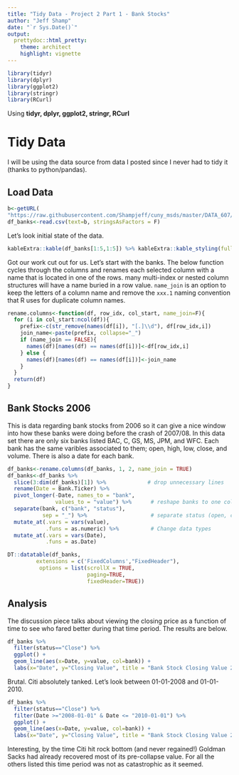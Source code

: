 ```yaml
---
title: "Tidy Data - Project 2 Part 1 - Bank Stocks"
author: "Jeff Shamp"
date: "`r Sys.Date()`"
output:
  prettydoc::html_pretty:
    theme: architect
    highlight: vignette
---
```


```r
library(tidyr)
library(dplyr)
library(ggplot2)
library(stringr)
library(RCurl)
```

Using **tidyr, dplyr, ggplot2, stringr, RCurl**

# Tidy Data

I will be using the data source from data I posted since I never had to tidy it (thanks to python/pandas).

## Load Data
```r
b<-getURL(
"https://raw.githubusercontent.com/Shampjeff/cuny_msds/master/DATA_607/data/banks.csv")
df_banks<-read.csv(text=b, stringsAsFactors = F)
```

Let's look initial state of the data. 

```r
kableExtra::kable(df_banks[1:5,1:5]) %>% kableExtra::kable_styling(full_width = F)
```

Got our work cut out for us. Let's start with the banks. The below function cycles through the columns and renames each selected column with a name that is located in one of the rows. many multi-index or nested column structures will have a name buried in a row value. `name_join` is an option to keep the letters of a column name and remove the `xxx.1` naming convention that R uses for duplicate column names. 

```r
rename.columns<-function(df, row_idx, col_start, name_join=F){
  for (i in col_start:ncol(df)){                                
    prefix<-c(str_remove(names(df[i]), "[.]\\d"), df[row_idx,i])
    join_name<-paste(prefix, collapse="_")  
    if (name_join == FALSE){
      names(df)[names(df) == names(df[i])]<-df[row_idx,i]
    } else {
      names(df)[names(df) == names(df[i])]<-join_name
    }
  }
  return(df)
}
```


## Bank Stocks 2006

This is data regarding bank stocks from 2006 so it can give a nice window into how these banks were doing before the crash of 2007/08. In this data set there are only six banks listed BAC, C, GS, MS, JPM, and WFC. Each bank has the same varibles associated to them; open, high, low, close, and volume. There is also a date for each bank. 


```r
df_banks<-rename.columns(df_banks, 1, 2, name_join = TRUE)
df_banks<-df_banks %>%
  slice(3:dim(df_banks)[1]) %>%             # drop unnecessary lines
  rename(Date = Bank.Ticker) %>%
  pivot_longer(-Date, names_to = "bank",
               values_to = "value") %>%      # reshape banks to one column
  separate(bank, c("bank", "status"),
           sep = "_") %>%                    # separate status (open, close, etc.)
  mutate_at(.vars = vars(value),
            .funs = as.numeric) %>%          # Change data types
  mutate_at(.vars = vars(Date),
            .funs = as.Date)

DT::datatable(df_banks,
         extensions = c('FixedColumns',"FixedHeader"),
          options = list(scrollX = TRUE,
                         paging=TRUE,
                         fixedHeader=TRUE))

```

## Analysis

The discussion piece talks about viewing the closing price as a function of time to see who fared better during that time period. The results are below. 

```r
df_banks %>%
  filter(status=="Close") %>%
  ggplot() +
  geom_line(aes(x=Date, y=value, col=bank)) +
  labs(x="Date", y="Closing Value", title = "Bank Stock Closing Value 2006 - 2016")
```

Brutal. Citi absolutely tanked. Let's look between 01-01-2008 and 01-01-2010.

```r
df_banks %>%
  filter(status=="Close") %>%
  filter(Date >="2008-01-01" & Date <= "2010-01-01") %>%
  ggplot() +
  geom_line(aes(x=Date, y=value, col=bank)) +
  labs(x="Date", y="Closing Value", title = "Bank Stock Closing Value 2008 - 2010")
```

Interesting, by the time Citi hit rock bottom (and never regained!) Goldman Sacks had already recovered most of its pre-collapse value. For all the others listed this time period was not as catastrophic as it seemed. 



